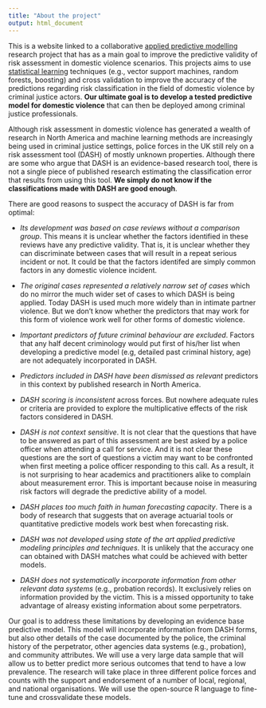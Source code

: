 ```yaml
---
title: "About the project"
output: html_document
---
```


This is a website linked to a collaborative [applied predictive modelling](http://www.springer.com/statistics/life+sciences,+medicine+%26+health/book/978-1-4614-6848-6) research project that has as a main goal to improve the predictive validity of risk assessment in domestic violence scenarios. This projects aims to use [statistical learning](http://www.springer.com/computer/ai/book/978-0-387-84857-0) techniques (e.g., vector support machines, random forests, boosting) and cross validation to improve the accuracy of the predictions regarding risk classification in the field of domestic violence by criminal justice actors. **Our ultimate goal is to develop a tested predictive model for domestic violence** that can then be deployed among criminal justice professionals.

Although risk assessment in domestic violence has generated a wealth of research in North America and machine learning methods are increasingly being used in criminal justice settings, police forces in the UK still rely on a risk assessment tool (DASH) of mostly unknown properties. Although there are some who argue that DASH is an evidence-based research tool, there is not a single piece of published research estimating the classification error that results from using this tool. **We simply do not know if the classifications made with DASH are good enough**.

There are good reasons to suspect the accuracy of DASH is far from optimal:

+ *Its development was based on case reviews without a comparison group*. This means it is unclear whether the factors identified in these reviews have any predictive validity. That is, it is unclear whether they can discriminate between cases that will result in a repeat serious incident or not. It could be that the factors identifed are simply common factors in any domestic violence incident. 

+ *The original cases represented a relatively narrow set of cases* which do no mirror the much wider set of cases to which DASH is being applied. Today DASH is used much more widely than in intimate partner violence. But we don't know whether the predictors that may work for this form of violence work well for other forms of domestic violence. 

+ *Important predictors of future criminal behaviour are excluded*. Factors that any half decent criminology would put first of his/her list when developing a predictive model (e.g, detailed past criminal history, age) are not adequately incorporated in DASH. 

+ *Predictors included in DASH have been dismissed as relevant* predictors in this context by published research in North America. 

+ *DASH scoring is inconsistent* across forces. But nowhere adequate rules or criteria are provided to explore the multiplicative effects of the risk factors considered in DASH. 

+ *DASH is not context sensitive*. It is not clear that the questions that have to be answered as part of this assessment are best asked by a police officer when attending a call for service. And it is not clear these questions are the sort of questions a victim may want to be confronted when first meeting a police officer responding to this call. As a result, it is not surprising to hear academics and practitioners alike to complain about measurement error. This is important because noise in measuring risk factors will degrade the predictive ability of a model. 

+ *DASH places too much faith in human forecasting capacity*. There is a body of research that suggests that on average actuarial tools or quantitative predictive models work best when forecasting risk. 

+ *DASH was not developed using state of the art applied predictive modeling principles and techniques*. It is unlikely that the accuracy one can obtained with DASH matches what could be achieved with better models. 

+ *DASH does not systematically incorporate information from other relevant data systems* (e.g., probation records). It exclusively relies on information provided by the victim. This is a missed opportunity to take advantage of alreasy existing information about some perpetrators.

Our goal is to address these limitations by developing an evidence base predictive model. This model will incorporate information from DASH forms, but also other details of the case documented by the police, the criminal history of the perpetrator, other agencies data systems (e.g., probation), and community attributes. We will use a very large data sample that will allow us to better predict more serious outcomes that tend to have a low prevalence. The research will take place in three different police forces and counts with the support and endorsement of a number of local, regional, and national organisations. We will use the open-source R language to fine-tune and crossvalidate these models.